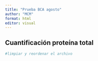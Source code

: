 ```yaml
---
title: "Prueba BCA agosto"
author: "MCM"
format: html
editor: visual
---
```


## Cuantificación proteína total

```r
#limpiar y reordenar el archivo


```
